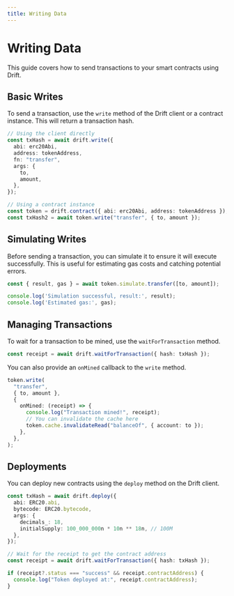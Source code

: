 ```yaml
---
title: Writing Data
---
```


# Writing Data

This guide covers how to send transactions to your smart contracts using Drift.

## Basic Writes

To send a transaction, use the `write` method of the Drift client or a contract instance. This will return a transaction hash.

```typescript
// Using the client directly
const txHash = await drift.write({
  abi: erc20Abi,
  address: tokenAddress,
  fn: "transfer",
  args: {
    to,
    amount,
  },
});

// Using a contract instance
const token = drift.contract({ abi: erc20Abi, address: tokenAddress });
const txHash2 = await token.write("transfer", { to, amount });
```

## Simulating Writes

Before sending a transaction, you can simulate it to ensure it will execute successfully. This is useful for estimating gas costs and catching potential errors.

```typescript
const { result, gas } = await token.simulate.transfer([to, amount]);

console.log('Simulation successful, result:', result);
console.log('Estimated gas:', gas);
```

## Managing Transactions

To wait for a transaction to be mined, use the `waitForTransaction` method.

```typescript
const receipt = await drift.waitForTransaction({ hash: txHash });
```

You can also provide an `onMined` callback to the `write` method.

```typescript
token.write(
  "transfer",
  { to, amount },
  {
    onMined: (receipt) => {
      console.log("Transaction mined!", receipt);
      // You can invalidate the cache here
      token.cache.invalidateRead("balanceOf", { account: to });
    },
  },
);
```

## Deployments

You can deploy new contracts using the `deploy` method on the Drift client.

```typescript
const txHash = await drift.deploy({
  abi: ERC20.abi,
  bytecode: ERC20.bytecode,
  args: {
    decimals_: 18,
    initialSupply: 100_000_000n * 10n ** 18n, // 100M
  },
});

// Wait for the receipt to get the contract address
const receipt = await drift.waitForTransaction({ hash: txHash });

if (receipt?.status === "success" && receipt.contractAddress) {
  console.log("Token deployed at:", receipt.contractAddress);
}
```
